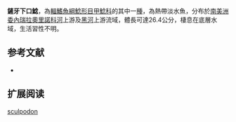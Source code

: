 {{Speciesbox
| name = 鏟牙下口鯰
| image = 
| image_width = 250px
| image_caption = 
| status = NE
| status_system = IUCN3.1
| genus = Hypostomus
| species = sculpodon
| authority = [[Armbruster|Armbruster]], 2003
| synonyms = 
}}

'''鏟牙下口鯰'''，為[[輻鰭魚綱|輻鰭魚綱]][[鯰形目|鯰形目]][[甲鯰科|甲鯰科]]的其中一[[種|種]]，為熱帶淡水魚，分布於[[南美洲|南美洲]][[委內瑞拉|委內瑞拉]][[奧里諾科河|奧里諾科河]]上游及[[黑河|黑河]]上游流域，體長可達26.4公分，棲息在底層水域，生活習性不明。
==参考文献==
*{{FishBase_species|genus=Hypostomus|species=sculpodon|year=2015|month=1}}

== 扩展阅读 ==
{{refbegin}}
{{wikispecies-inline|Hypostomus sculpodon|鏟牙下口鯰}}
{{refend}}
{{Taxonbar|from=Q6404236}}

[[Category:下口鯰屬|sculpodon]]